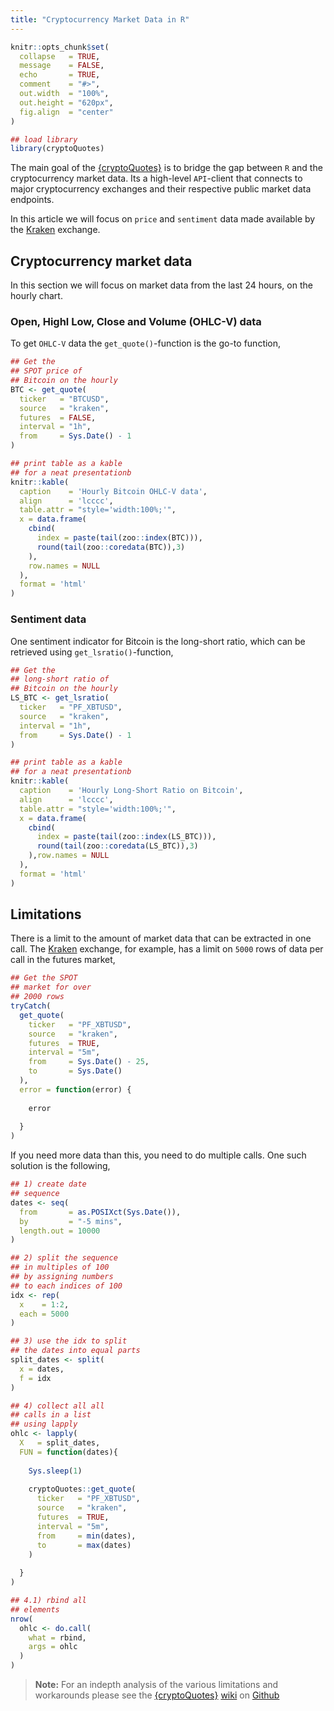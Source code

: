 ```yaml
---
title: "Cryptocurrency Market Data in R"
---
```


```r
knitr::opts_chunk$set(
  collapse   = TRUE,
  message    = FALSE,
  echo       = TRUE, 
  comment    = "#>",
  out.width  = "100%",
  out.height = "620px",
  fig.align  = "center"
)
```

```r
## load library
library(cryptoQuotes)
```

The main goal of the [{cryptoQuotes}](https://github.com/serkor1/cryptoQuotes) is to bridge the gap between `R` and the cryptocurrency market data. Its a high-level `API`-client that connects to major cryptocurrency exchanges and their respective public market data endpoints.

In this article we will focus on `price` and `sentiment` data made available by the [Kraken](https://www.kraken.com/) exchange.

## Cryptocurrency market data

In this section we will focus on market data from the last 24 hours, on the hourly chart.

### Open, Highl Low, Close and Volume (OHLC-V) data

To get `OHLC-V` data the `get_quote()`-function is the go-to function,

```r
## Get the
## SPOT price of 
## Bitcoin on the hourly
BTC <- get_quote(
  ticker   = "BTCUSD",
  source   = "kraken",
  futures  = FALSE,
  interval = "1h",
  from     = Sys.Date() - 1
)
```


```r
## print table as a kable
## for a neat presentationb
knitr::kable(
  caption    = 'Hourly Bitcoin OHLC-V data',
  align      = 'lcccc',
  table.attr = "style='width:100%;'",
  x = data.frame(
    cbind(
      index = paste(tail(zoo::index(BTC))),
      round(tail(zoo::coredata(BTC)),3)
    ),
    row.names = NULL
  ),
  format = 'html'
)

```

### Sentiment data

One sentiment indicator for Bitcoin is the long-short ratio, which can be retrieved using `get_lsratio()`-function,

```r
## Get the
## long-short ratio of 
## Bitcoin on the hourly
LS_BTC <- get_lsratio(
  ticker   = "PF_XBTUSD",
  source   = "kraken",
  interval = "1h",
  from     = Sys.Date() - 1
)
```


```r
## print table as a kable
## for a neat presentationb
knitr::kable(
  caption    = 'Hourly Long-Short Ratio on Bitcoin',
  align      = 'lcccc',
  table.attr = "style='width:100%;'",
  x = data.frame(
    cbind(
      index = paste(tail(zoo::index(LS_BTC))),
      round(tail(zoo::coredata(LS_BTC)),3)
    ),row.names = NULL
  ),
  format = 'html'
)

```

## Limitations

There is a limit to the amount of market data that can be extracted in one call. The [Kraken](https://www.kraken.com/) exchange, for example, has a limit on `5000` rows of data per call in the futures market,

```r
## Get the SPOT
## market for over 
## 2000 rows
tryCatch(
  get_quote(
    ticker   = "PF_XBTUSD",
    source   = "kraken",
    futures  = TRUE,
    interval = "5m",
    from     = Sys.Date() - 25,
    to       = Sys.Date()
  ),
  error = function(error) {
    
    error
    
  }
)
```

If you need more data than this, you need to do multiple calls. One such solution is the following,

```r
## 1) create date
## sequence
dates <- seq(
  from       = as.POSIXct(Sys.Date()),
  by         = "-5 mins",
  length.out = 10000
)

## 2) split the sequence
## in multiples of 100
## by assigning numbers
## to each indices of 100
idx <- rep(
  x    = 1:2,
  each = 5000
)

## 3) use the idx to split
## the dates into equal parts
split_dates <- split(
  x = dates,
  f = idx
)

## 4) collect all all
## calls in a list
## using lapply
ohlc <- lapply(
  X   = split_dates,
  FUN = function(dates){
    
    Sys.sleep(1)
    
    cryptoQuotes::get_quote(
      ticker   = "PF_XBTUSD",
      source   = "kraken",
      futures  = TRUE,
      interval = "5m",
      from     = min(dates),
      to       = max(dates)
    )
    
  }
)

## 4.1) rbind all
## elements
nrow(
  ohlc <- do.call(
    what = rbind,
    args = ohlc
  )
)
```

> **Note:** For an indepth analysis of the various limitations and workarounds please see the [{cryptoQuotes}](https://github.com/serkor1/cryptoQuotes) [wiki](https://github.com/serkor1/cryptoQuotes/wiki/Limits-and-Restrictions) on
> [Github](https://github.com/serkor1/cryptoQuotes)





